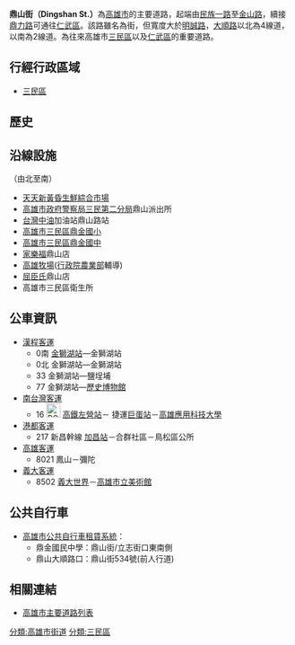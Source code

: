 {{Infobox_Taiwan_Road
|name=鼎山街
|enname=Dingshan St.
|level=一般道路
|start=[[鼎力路|鼎力路]]
|end=[[民族路_(高雄市)|民族一路]]
|junc=[[明誠路|明誠一路]]、[[大昌路_(高雄市)|大昌一路]]、<br/>[[大順路_(高雄市)|大順二路]]
|left=[[鼎力路|鼎力路]]
|right=[[孝順街|孝順街]]
|leftdirection=N
|rightdirection=S
}}
'''鼎山街（Dingshan St.）'''為[[高雄市|高雄市]]的主要道路，起端由[[民族路_(高雄市)|民族一路]]至[[金山路|金山路]]，續接[[鼎力路|鼎力路]]可通往[[仁武區|仁武區]]。該路雖名為街，但寬度大於[[明誠路|明誠路]]，[[大順路_(高雄市)|大順路]]以北為4線道，以南為2線道。為往來高雄市[[三民區|三民區]]以及[[仁武區|仁武區]]的重要道路。

== 行經行政區域 ==
* [[三民區|三民區]]

== 歷史 ==
{{expand-section}}

== 沿線設施 ==
（由北至南）
* [[天天新黃昏生鮮綜合市場|天天新黃昏生鮮綜合市場]]
* [[高雄市政府警察局|高雄市政府警察局]][http://www.kmph.gov.tw/SubStation/sanmintwo 三民第二分局]鼎山派出所
* [[台灣中油|台灣中油]]加油站鼎山路站
* [[高雄市三民區鼎金國民小學|高雄市三民區鼎金國小]]
* [[高雄市立鼎金國民中學|高雄市三民區鼎金國中]]
* [[家樂福|家樂福]]鼎山店
*[[高雄牧場|高雄牧場]]([[行政院農業部|行政院農業部]]輔導)
* [[屈臣氏|屈臣氏]]鼎山店
* 高雄市三民區衛生所

== 公車資訊 ==
* [[漢程客運|漢程客運]]
** 0南 [[金獅湖站|金獅湖站]]—金獅湖站
** 0北 金獅湖站—金獅湖站
** 33 金獅湖站—鹽埕埔
** 77 金獅湖站—[[歷史博物館|歷史博物館]]
* [[南台灣客運|南台灣客運]]
** 16 [[File:ROC_Taiwan_Railways_Administration_Logo.svg|25px]]<!-- 注释出：[[File:Kaohsiung_Metro_Logo(Logo_Only).svg|25px]] --><!-- 注释出：[[File:THSR_no_text.svg|32px]] -->[[新左營車站|高鐵左營站]]－<!-- 注释出：[[File:Kaohsiung_Metro_Logo(Logo_Only).svg|23px]] -->捷運[[巨蛋站|巨蛋站]]－[[高雄應用科技大學|高雄應用科技大學]]
* [[港都客運|港都客運]]
** 217 新昌幹線 [[加昌站_(公車)|加昌站]]－合群社區－鳥松區公所
* [[高雄客運|高雄客運]]
** 8021 鳳山－彌陀
* [[義大客運|義大客運]]
** 8502 [[義大世界|義大世界]]－[[高雄市立美術館|高雄市立美術館]]
== 公共自行車 ==
* [[高雄市公共自行車租賃系統|高雄市公共自行車租賃系統]]：
** 鼎金國民中學：鼎山街/立志街口東南側
** 鼎山大順路口：鼎山街534號(前人行道)

== 相關連結 ==
* [[高雄市主要道路列表|高雄市主要道路列表]]

{{高雄市重要道路}}

[[分類:高雄市街道|分類:高雄市街道]]
[[分類:三民區|分類:三民區]]
